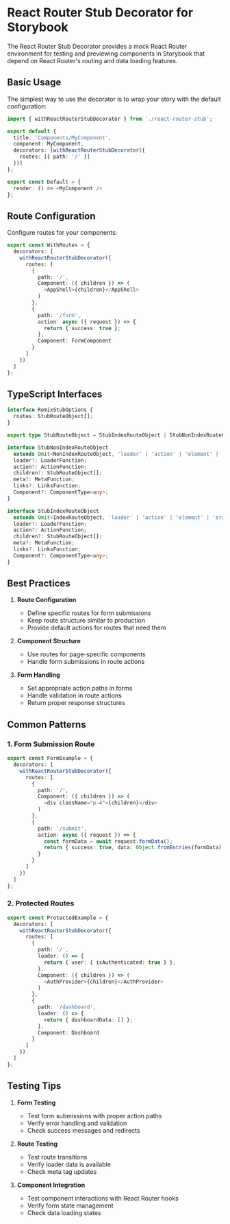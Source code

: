 # React Router Stub Decorator for Storybook

The React Router Stub Decorator provides a mock React Router environment for testing and previewing components in Storybook that depend on React Router's routing and data loading features.

## Basic Usage

The simplest way to use the decorator is to wrap your story with the default configuration:

```typescript
import { withReactRouterStubDecorator } from './react-router-stub';

export default {
  title: 'Components/MyComponent',
  component: MyComponent,
  decorators: [withReactRouterStubDecorator({
    routes: [{ path: '/' }]
  })]
};

export const Default = {
  render: () => <MyComponent />
};
```

## Route Configuration

Configure routes for your components:

```typescript
export const WithRoutes = {
  decorators: [
    withReactRouterStubDecorator({
      routes: [
        {
          path: '/',
          Component: ({ children }) => (
            <AppShell>{children}</AppShell>
          )
        },
        {
          path: '/form',
          action: async ({ request }) => {
            return { success: true };
          },
          Component: FormComponent
        }
      ]
    })
  ]
};
```

## TypeScript Interfaces

```typescript
interface RemixStubOptions {
  routes: StubRouteObject[];
}

export type StubRouteObject = StubIndexRouteObject | StubNonIndexRouteObject;

interface StubNonIndexRouteObject
  extends Omit<NonIndexRouteObject, 'loader' | 'action' | 'element' | 'errorElement' | 'children'> {
  loader?: LoaderFunction;
  action?: ActionFunction;
  children?: StubRouteObject[];
  meta?: MetaFunction;
  links?: LinksFunction;
  Component?: ComponentType<any>;
}

interface StubIndexRouteObject
  extends Omit<IndexRouteObject, 'loader' | 'action' | 'element' | 'errorElement' | 'children'> {
  loader?: LoaderFunction;
  action?: ActionFunction;
  children?: StubRouteObject[];
  meta?: MetaFunction;
  links?: LinksFunction;
  Component?: ComponentType<any>;
}
```

## Best Practices

1. **Route Configuration**
   - Define specific routes for form submissions
   - Keep route structure similar to production
   - Provide default actions for routes that need them

2. **Component Structure**
   - Use routes for page-specific components
   - Handle form submissions in route actions

3. **Form Handling**
   - Set appropriate action paths in forms
   - Handle validation in route actions
   - Return proper response structures

## Common Patterns

### 1. Form Submission Route

```typescript
export const FormExample = {
  decorators: [
    withReactRouterStubDecorator({
      routes: [
        {
          path: '/',
          Component: ({ children }) => (
            <div className="p-4">{children}</div>
          )
        },
        {
          path: '/submit',
          action: async ({ request }) => {
            const formData = await request.formData();
            return { success: true, data: Object.fromEntries(formData) };
          }
        }
      ]
    })
  ]
};
```

### 2. Protected Routes

```typescript
export const ProtectedExample = {
  decorators: [
    withReactRouterStubDecorator({
      routes: [
        {
          path: '/',
          loader: () => {
            return { user: { isAuthenticated: true } };
          },
          Component: ({ children }) => (
            <AuthProvider>{children}</AuthProvider>
          )
        },
        {
          path: '/dashboard',
          loader: () => {
            return { dashboardData: [] };
          },
          Component: Dashboard
        }
      ]
    })
  ]
};
```

## Testing Tips

1. **Form Testing**
   - Test form submissions with proper action paths
   - Verify error handling and validation
   - Check success messages and redirects

2. **Route Testing**
   - Test route transitions
   - Verify loader data is available
   - Check meta tag updates

3. **Component Integration**
   - Test component interactions with React Router hooks
   - Verify form state management
   - Check data loading states